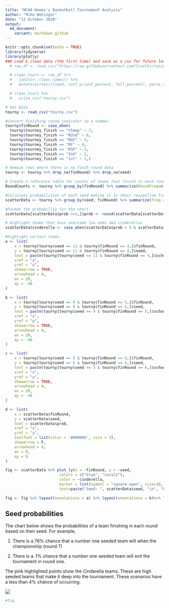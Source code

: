 ```yaml
---
title: "NCAA Women's Basketball Tournament Analysis"
author: "Mike Wehinger"
date: "12 October 2020"
output:
  md_document:
    variant: markdown_github
---
```


```r
knitr::opts_chunk$set(echo = TRUE)
library(tidyverse)
library(plotly)
### Load & clean data (the first time) and save as a csv for future loads. 
  # raw_df <- read_csv("https://raw.githubusercontent.com/fivethirtyeight/data/master/ncaa-womens-basketball-tournament/ncaa-womens-basketball-tournament-history.csv")

  # clean_tourn <- raw_df %>% 
  #   janitor::clean_names() %>% 
  #   mutate(across(c(seed, conf_w:conf_percent, full_percent), parse_number))

  # clean_tourn %>% 
  #   write_csv("tourny.csv")

# Get Data
tourny <- read_csv("tourny.csv")

#Convert Finishing round indicator to a number 
tourny$finRound <- case_when(
  tourny$tourney_finish == "Champ" ~ 7,
  tourny$tourney_finish == "N2nd" ~ 6,
  tourny$tourney_finish == "NSF" ~ 5,
  tourny$tourney_finish == "RF" ~ 4,
  tourny$tourney_finish == "RSF" ~ 3,
  tourny$tourney_finish == "2nd" ~ 2,
  tourny$tourney_finish == "1st" ~ 1,)

# Remove rows where there is no finih round data
tourny <- tourny %>% drop_na(finRound) %>% drop_na(seed)

# Create a reference table for counts of teams that finish in each round. This will be used for calculating probabilities...
RoundCounts <- tourny %>% group_by(finRound) %>% summarize(RoundFreq=n())

#Calculate probabilities of each seed making it to their respective final rounds
scatterData <- tourny %>% group_by(seed, finRound) %>% summarize(freq = n()) %>% arrange(finRound) %>% left_join(RoundCounts) %>% mutate(prob = (round((freq / RoundFreq)*100,1)))

#Format the probability for the chart 
scatterData[scatterData$prob >=1,]$prob <- round(scatterData[scatterData$prob >=1,]$prob,0)

# Highlight teams that have overcome low odds aka cinderellas
scatterData$cinderella <- case_when(scatterData$prob < 4 & scatterData$finRound > 2 ~ "Cinderella", TRUE ~ "")

#highlight certain teams
a <- list(
    x = tourny[tourny$seed == 11 & tourny$finRound == 4,]$finRound,
    y = tourny[tourny$seed == 11 & tourny$finRound == 4,]$seed,
    text = paste(tourny[tourny$seed == 11 & tourny$finRound == 4,]$school,", ",tourny[tourny$seed == 11 & tourny$finRound == 4,]$year,sep="" ),
    xref = "x",
    yref = "y",
    showarrow = TRUE,
    arrowhead = 4,
    ax = 20,
    ay = -40
)

b <- list(
    x = tourny[tourny$seed == 9 & tourny$finRound == 5,]$finRound,
    y = tourny[tourny$seed == 9 & tourny$finRound == 5,]$seed,
    text = paste(tourny[tourny$seed == 9 & tourny$finRound == 5,]$school,", ",tourny[tourny$seed == 9 & tourny$finRound == 5,]$year,sep="" ),
    xref = "x",
    yref = "y",
    showarrow = TRUE,
    arrowhead = 4,
    ax = 20,
    ay = -40
)

c <- list(
    x = tourny[tourny$seed == 5 & tourny$finRound == 6,]$finRound,
    y = tourny[tourny$seed == 5 & tourny$finRound == 6,]$seed,
    text = paste(tourny[tourny$seed == 5 & tourny$finRound == 6,]$school,", ",tourny[tourny$seed == 5 & tourny$finRound == 6,]$year,sep="" ),
    xref = "x",
    yref = "y",
    showarrow = TRUE,
    arrowhead = 4,
    ax = 20,
    ay = -40
)

d <- list(
    x = scatterData$finRound,
    y = scatterData$seed,
    text = scatterData$prob,
    xref = "x",
    yref = "y",
    textfont = list(color = '#000000', size = 3),
    showarrow = F,
    arrowhead = 4,
    ax = 0,
    ay = 0
)

fig <- scatterData %>% plot_ly(x = ~finRound, y = ~seed,
                        colors = c("blue", "coral2"), 
                        color = ~cinderella,
                        marker = list(symbol = "square-open", size=18, line = list(color = 'rgba(10, 10, 10, .5)',width = 1)), 
                        text=paste("Seed: ", scatterData$seed, "\n", "Round: ", scatterData$finRound, "\n", "prob: ", scatterData$prob,"%", sep=""),hoverinfo = 'text',showlegend = FALSE)

fig <- fig %>% layout(annotations = a) %>% layout(annotations = b)%>% layout(annotations = c)%>% layout(annotations = d)%>% layout(title = 'NCAAW Tournament Probabilities',xaxis = list(title = paste("Final Round", "\n","( 1=1st Round, 7 = Championship)", sep="")),yaxis = list(title = "Seed"))

```

## Seed probabilities

The chart below shows the probabilities of a team finishing in each round based on their seed. For example,

1. There is a 76% chance that a number one seeded team will when the championship (round 7)

2. There is a .1% chance that a number one seeded team will exit the tournament in round one. 

The pink highlighted points show the Cinderella teams. These are high seeded teams that make it deep into the tournament. These scenarios have a less than 4% chance of occurring.   

![](`NCAAWp.png`)

```r
#fig


```

